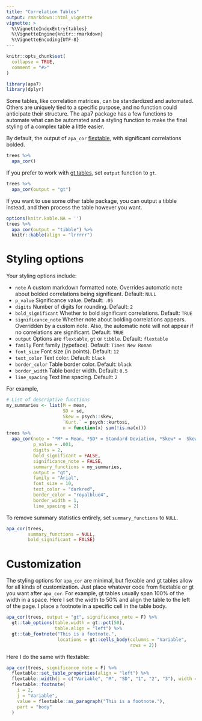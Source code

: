 ```yaml
---
title: "Correlation Tables"
output: rmarkdown::html_vignette
vignette: >
  %\VignetteIndexEntry{tables}
  %\VignetteEngine{knitr::rmarkdown}
  %\VignetteEncoding{UTF-8}
---
```


```r
knitr::opts_chunk$set(
  collapse = TRUE,
  comment = "#>"
)
```

```r
library(apa7)
library(dplyr)
```

Some tables, like correlation matrices, can be standardized and automated. Others are uniquely tied to a specific purpose, and no function could anticipate their structure. The apa7 package has a few functions to automate what can be automated and a styling function to make the final styling of a complex table a little easier.

By default, the output of `apa_cor` [flextable](https://davidgohel.github.io/flextable/), with significant correlations bolded.

```r
trees %>% 
  apa_cor()
```

If you prefer to work with [gt tables](https://gt.rstudio.com/), set `output` function to `gt`.

```r
trees %>% 
  apa_cor(output = "gt") 
```

If you want to use some other table package, you can output a tibble instead, and then process the table however you want.

```r
options(knitr.kable.NA = '')
trees %>% 
  apa_cor(output = "tibble") %>% 
  knitr::kable(align = "lrrrrr")
```

# Styling options

Your styling options include:

* `note` A custom markdown formatted note. Overrides automatic note about bolded correlations being significant. Default: `NULL`
* `p_value` Significance value. Default: `.05`
* `digits` Number of digits for rounding. Default: `2`
* `bold_significant` Whether to bold significant correlations. Default:  `TRUE`
* `significance_note` Whether note about bolding correlations appears. Overridden by a custom note. Also, the automatic note will not appear if no correlations are significant. Default:  `TRUE`
* `output` Options are `flextable`, `gt` or `tibble`. Default: `flextable`
* `family` Font family (typeface). Default: `Times New Roman`
* `font_size` Font size (in points). Default: `12`
* `text_color` Text color. Default: `black`
* `border_color` Table border color. Default: `black`
* `border_width` Table border width. Default: `0.5`
* `line_spacing` Text line spacing. Default: `2`


For example, 

```r
# List of descriptive functions
my_summaries <- list(M = mean,
                     SD = sd,
                     Skew = psych::skew,
                     `Kurt.` = psych::kurtosi,
                     n = function(x) sum(!is.na(x)))
trees %>% 
  apa_cor(note = "*M* = Mean, *SD* = Standard Deviation, *Skew* =  Skewness, *Kurt.* =  Kurtosis",
          p_value = .001, 
          digits = 2,
          bold_significant = FALSE, 
          significance_note = FALSE,
          summary_functions = my_summaries,
          output = "gt", 
          family = "Arial", 
          font_size = 10, 
          text_color = "darkred",
          border_color = "royalblue4", 
          border_width = 1, 
          line_spacing = 2)
```

To remove summary statistics entirely, set `summary_functions` to `NULL`.

```r
apa_cor(trees, 
        summary_functions = NULL, 
        bold_significant = FALSE)
```

# Customization

The styling options for `apa_cor` are minimal, but flexable and gt tables allow for all kinds of customization. Just place whatever code from flextable or gt you want after `apa_cor`. For example, gt tables usually span 100% of the width in a space. Here I set the width to 50% and align the table to the left of the page. I place a footnote in a specific cell in the table body.

```r
apa_cor(trees, output = "gt", significance_note = F) %>% 
  gt::tab_options(table.width = gt::pct(50), 
                  table.align = "left") %>% 
  gt::tab_footnote("This is a footnote.", 
                   locations = gt::cells_body(columns = "Variable", 
                                              rows = 2))
```

Here I do the same with flextable:

```r
apa_cor(trees, significance_note = F) %>%
  flextable::set_table_properties(align = "left") %>%
  flextable::width(j = c("Variable", "M", "SD", "1", "2", "3"), width = c(1, .45, .45, .45, .45, .45)) %>% 
  flextable::footnote(
    i = 2,
    j = "Variable",
    value = flextable::as_paragraph("This is a footnote."),
    part = "body"
  ) 

```

